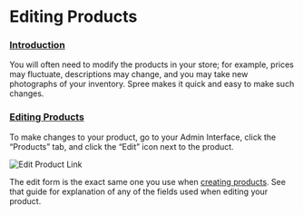 # Editing Products

### [Introduction](editing-products.md#introduction) <a id="introduction"></a>

You will often need to modify the products in your store; for example, prices may fluctuate, descriptions may change, and you may take new photographs of your inventory. Spree makes it quick and easy to make such changes.

### [Editing Products](editing-products.md#editing-products) <a id="editing-products"></a>

To make changes to your product, go to your Admin Interface, click the “Products” tab, and click the “Edit” icon next to the product.

![Edit Product Link](..//images/image2.png)

The edit form is the exact same one you use when [creating products](creating-a-new-product.md). See that guide for explanation of any of the fields used when editing your product.

